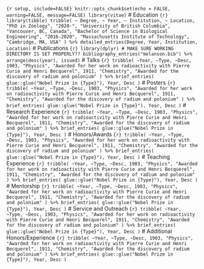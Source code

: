 ```{r setup, include=FALSE} knitr::opts_chunk$set(echo = FALSE, warning=FALSE, message=FALSE) library(vitae) ``` # Education ```{r} library(tibble) tribble( ~ Degree, ~ Year, ~ Institution, ~ Location, "PhD in Zoology", "2020-", "University of British Columbia", "Vancouver, BC, Canada", "Bachelor of Science in Biological Engineering", "2016-2020", "Massachusetts Institute of Technology", "Cambridge, MA, USA" ) %>% detailed_entries(Degree, Year, Institution, Location) ``` # Publications ```{r} library(dplyr) # MAKE SURE WORKING DIRECTORY IS SET PROPERLY?? bibliography_entries("melanson.bib") %>% arrange(desc(year), issued) ``` # Talks ```{r} tribble( ~Year, ~Type, ~Desc, 1903, "Physics", "Awarded for her work on radioactivity with Pierre Curie and Henri Becquerel", 1911, "Chemistry", "Awarded for the discovery of radium and polonium" ) %>% brief_entries( glue::glue("Nobel Prize in {Type}"), Year, Desc ) ``` # Posters ```{r} tribble( ~Year, ~Type, ~Desc, 1903, "Physics", "Awarded for her work on radioactivity with Pierre Curie and Henri Becquerel", 1911, "Chemistry", "Awarded for the discovery of radium and polonium" ) %>% brief_entries( glue::glue("Nobel Prize in {Type}"), Year, Desc ) ``` # Research Experience ```{r} tribble( ~Year, ~Type, ~Desc, 1903, "Physics", "Awarded for her work on radioactivity with Pierre Curie and Henri Becquerel", 1911, "Chemistry", "Awarded for the discovery of radium and polonium" ) %>% brief_entries( glue::glue("Nobel Prize in {Type}"), Year, Desc ) ``` # Honors/Awards ```{r} tribble( ~Year, ~Type, ~Desc, 1903, "Physics", "Awarded for her work on radioactivity with Pierre Curie and Henri Becquerel", 1911, "Chemistry", "Awarded for the discovery of radium and polonium" ) %>% brief_entries( glue::glue("Nobel Prize in {Type}"), Year, Desc ) ``` # Teaching Experience ```{r} tribble( ~Year, ~Type, ~Desc, 1903, "Physics", "Awarded for her work on radioactivity with Pierre Curie and Henri Becquerel", 1911, "Chemistry", "Awarded for the discovery of radium and polonium" ) %>% brief_entries( glue::glue("Nobel Prize in {Type}"), Year, Desc ) ``` # Mentorship ```{r} tribble( ~Year, ~Type, ~Desc, 1903, "Physics", "Awarded for her work on radioactivity with Pierre Curie and Henri Becquerel", 1911, "Chemistry", "Awarded for the discovery of radium and polonium" ) %>% brief_entries( glue::glue("Nobel Prize in {Type}"), Year, Desc ) ``` # Service and Outreach ```{r} tribble( ~Year, ~Type, ~Desc, 1903, "Physics", "Awarded for her work on radioactivity with Pierre Curie and Henri Becquerel", 1911, "Chemistry", "Awarded for the discovery of radium and polonium" ) %>% brief_entries( glue::glue("Nobel Prize in {Type}"), Year, Desc ) ``` # Additional Honors/Experience ```{r} tribble( ~Year, ~Type, ~Desc, 1903, "Physics", "Awarded for her work on radioactivity with Pierre Curie and Henri Becquerel", 1911, "Chemistry", "Awarded for the discovery of radium and polonium" ) %>% brief_entries( glue::glue("Nobel Prize in {Type}"), Year, Desc ) ```